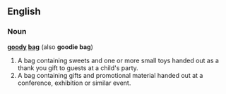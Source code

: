==English==
===Noun===
'''[[goody]] [[bag]]''' (also '''goodie bag''')

#A bag containing sweets and one or more small toys handed out as a thank you gift to guests at a child's party.
#A bag containing gifts and promotional material handed out at a conference, exhibition or similar event.